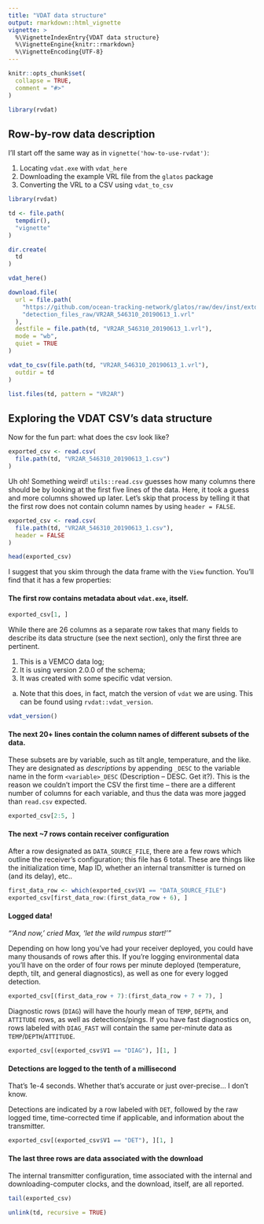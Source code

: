 ```yaml
---
title: "VDAT data structure"
output: rmarkdown::html_vignette
vignette: >
  %\VignetteIndexEntry{VDAT data structure}
  %\VignetteEngine{knitr::rmarkdown}
  %\VignetteEncoding{UTF-8}
---
```

  
```r
knitr::opts_chunk$set(
  collapse = TRUE,
  comment = "#>"
)
```

```r
library(rvdat)
```

## Row-by-row data description

I'll start off the same way as in `vignette('how-to-use-rvdat')`:

1.    Locating `vdat.exe` with `vdat_here`
2.    Downloading the example VRL file from the `glatos` package
3.    Converting the VRL to a CSV using `vdat_to_csv`

```r
library(rvdat)

td <- file.path(
  tempdir(),
  "vignette"
)

dir.create(
  td
)

vdat_here()

download.file(
  url = file.path(
    "https://github.com/ocean-tracking-network/glatos/raw/dev/inst/extdata",
    "detection_files_raw/VR2AR_546310_20190613_1.vrl"
  ),
  destfile = file.path(td, "VR2AR_546310_20190613_1.vrl"),
  mode = "wb",
  quiet = TRUE
)

vdat_to_csv(file.path(td, "VR2AR_546310_20190613_1.vrl"),
  outdir = td
)
```
```r
list.files(td, pattern = "VR2AR")
```

## Exploring the VDAT CSV's data structure

Now for the fun part: what does the csv look like?

```r
exported_csv <- read.csv(
  file.path(td, "VR2AR_546310_20190613_1.csv")
)
```

Uh oh! Something weird! `utils::read.csv` guesses how many columns there should be by looking at the first five lines of the data. Here, it took a guess and more columns showed up later. Let's skip that process by telling it that the first row does not contain column names by using `header = FALSE`.

```r
exported_csv <- read.csv(
  file.path(td, "VR2AR_546310_20190613_1.csv"),
  header = FALSE
)

head(exported_csv)
```

I suggest that you skim through the data frame with the `View` function. You'll find that it has a few properties:

#### The first row contains metadata about `vdat.exe`, itself.

```r
exported_csv[1, ]
```

While there are 26 columns as a separate row takes that many fields to describe its data structure (see the next section), only the first three are pertinent.

1.    This is a VEMCO data log;
2.    It is using version 2.0.0 of the schema;
3.    It was created with some specific vdat version.
a.   Note that this does, in fact, match the version of `vdat` we are using. This can be found using `rvdat::vdat_version`.

```r
vdat_version()
```


#### The next 20+ lines contain the column names of different subsets of the data.

These subsets are by variable, such as tilt angle, temperature, and the like. They are designated as *descriptions* by appending `_DESC` to the variable name in the form `<variable>_DESC` (Description -- DESC. Get it?). This is the reason we couldn't import the CSV the first time -- there are a different number of columns for each variable, and thus the data was more jagged than `read.csv` expected.

```r
exported_csv[2:5, ]
```

#### The next ~7 rows contain receiver configuration

After a row designated as `DATA_SOURCE_FILE`, there are a few rows which outline the receiver's configuration; this file has 6 total. These are things like the initialization time, Map ID, whether an internal transmitter is turned on (and its delay), etc..

```r
first_data_row <- which(exported_csv$V1 == "DATA_SOURCE_FILE")
exported_csv[first_data_row:(first_data_row + 6), ]
```

#### Logged data!

*"'And now, ' cried Max, 'let the wild rumpus start!'"*

Depending on how long you've had your receiver deployed, you could have many thousands of rows after this. If you're logging environmental data you'll have on the order of four rows per minute deployed (temperature, depth, tilt, and general diagnostics), as well as one for every logged detection.

```r
exported_csv[(first_data_row + 7):(first_data_row + 7 + 7), ]
```

Diagnostic rows (`DIAG`) will have the hourly mean of `TEMP`, `DEPTH`, and `ATTITUDE` rows, as well as detections/pings. If you have fast diagnostics on, rows labeled with `DIAG_FAST` will contain the same per-minute data as `TEMP`/`DEPTH`/`ATTITUDE`.

```r
exported_csv[(exported_csv$V1 == "DIAG"), ][1, ]
```

#### Detections are logged to the tenth of a millisecond

That's $1\text{e-}4$ seconds. Whether that's accurate or just over-precise... I don't know.

Detections are indicated by a row labeled with `DET`, followed by the raw logged time, time-corrected time if applicable, and information about the transmitter.

```r
exported_csv[(exported_csv$V1 == "DET"), ][1, ]
```
#### The last three rows are data associated with the download

The internal transmitter configuration, time associated with the internal and downloading-computer clocks, and the download, itself, are all reported.

```r
tail(exported_csv)
```


```r
unlink(td, recursive = TRUE)
```
